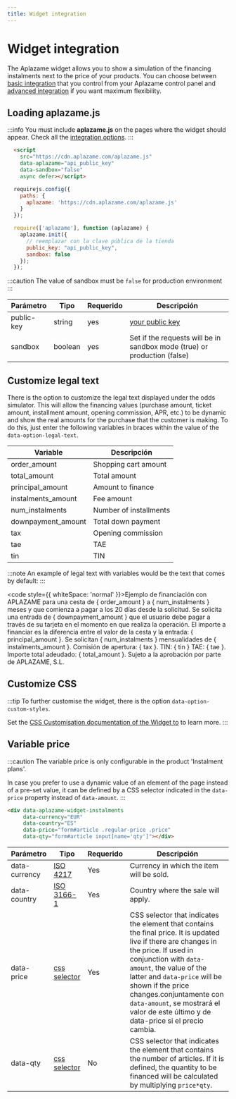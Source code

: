 ```yaml
---
title: Widget integration
---
```


# Widget integration
The Aplazame widget allows you to show a simulation of the financing instalments next to the price of your products. You can choose between [basic integration](installment-payment#integración-básica) that you control from your Aplazame control panel and [advanced integration](installment-payment#integración-avanzada) if you want maximum flexibility.

## Loading aplazame.js

:::info
  You must include **aplazame.js** on the pages where the widget should appear. Check all the [integration options](../sdk-javascript/#integracion).
:::

<Tabs>
  <TabItem value="aplazame.js" label="aplazame.js">

```html
  <script
    src="https://cdn.aplazame.com/aplazame.js"
    data-aplazame="api_public_key"
    data-sandbox="false"
    async defer></script>
```
  </TabItem>
  <TabItem value="require" label="require.js" default>

  ```jsx
    requirejs.config({
      paths: {
        aplazame: 'https://cdn.aplazame.com/aplazame.js'
      }
    });

    require(['aplazame'], function (aplazame) {
      aplazame.init({
        // reemplazar con la clave pública de la tienda
        public_key: "api_public_key",
        sandbox: false
      });
    });
  ```
  </TabItem>
</Tabs>


:::caution
The value of sandbox must be `false` for production environment
:::

|<t id="table.parameter">Parámetro</t> | <t id="table.type">Tipo</t> | <t id="table.required">Requerido</t> | <t id="table.description">Descripción</t>|
|---------|---------|---------|---------|
|public-key | string | yes | [your public key](https://vendors.aplazame.com)
|sandbox | boolean | yes | Set if the requests will be in sandbox mode (true) or production (false)


## Customize legal text

There is the option to customize the legal text displayed under the odds simulator. This will allow the financing values (purchase amount, ticket amount, installment amount, opening commission, APR, etc.) to be dynamic and show the real amounts for the purchase that the customer is making. To do this, just enter the following variables in braces within the value of the `data-option-legal-text`.

|<t id="table.Variable">Variable</t> | <t id="table.description">Descripción</t> |
--------- | ----
|order_amount | Shopping cart amount
|total_amount | Total amount
|principal_amount | Amount to finance
|instalments_amount | Fee amount
|num_instalments | Number of installments
|downpayment_amount | Total down payment
|tax | Opening commission
|tae | TAE
|tin | TIN

:::note
An example of legal text with variables would be the text that comes by default:
:::

<code style={{ whiteSpace: 'normal' }}>Ejemplo de financiación con APLAZAME para una cesta de &#123; order_amount &#125; a &#123; num_instalments  &#125; meses y que comienza a pagar a los 20 días desde la solicitud. Se solicita una entrada de &#123; downpayment_amount  &#125; que el usuario debe pagar a través de su tarjeta en el momento en que realiza la operación. El importe a financiar es la diferencia entre el valor de la cesta y la entrada: &#123; principal_amount  &#125;. Se solicitan &#123; num_instalments  &#125; mensualidades de &#123; instalments_amount  &#125;. Comisión de apertura: &#123; tax  &#125;. TIN: &#123; tin  &#125; TAE: &#123; tae  &#125;. Importe total adeudado: &#123; total_amount  &#125;. Sujeto a la aprobación por parte de APLAZAME, S.L.</code>

## Customize CSS

:::tip
  To further customise the widget, there is the option <code>data-option-custom-styles</code>.

  Set the [CSS Customisation documentation of the Widget to](./custom-styles/) to learn more.
:::


## Variable price

:::caution
  The variable price is only configurable in the product 'Instalment plans'.

  In case you prefer to use a dynamic value of an element of the page instead of a pre-set value, it can be defined by a CSS selector indicated in the `data-price` property instead of `data-amount`.
:::

``` html
<div data-aplazame-widget-instalments
     data-currency="EUR"
     data-country="ES"
     data-price="form#article .regular-price .price"
     data-qty="form#article input[name='qty']"></div>
```

|<t id="table.parameter">Parámetro</t> | <t id="table.type">Tipo</t> | <t id="table.required">Requerido</t> | <t id="table.description">Descripción</t>|
|---------|---------|---------|---------|
|data-currency | [ISO 4217](https://es.wikipedia.org/wiki/ISO_4217) | Yes | Currency in which the item will be sold.
|data-country | [ISO 3166-1](https://es.wikipedia.org/wiki/ISO_3166-1) | Yes | Country where the sale will apply.
|data-price | [css selector](https://developer.mozilla.org/en/docs/Web/Guide/CSS/Getting_started/Selectors) | Yes | CSS selector that indicates the element that contains the final price. It is updated live if there are changes in the price. If used in conjunction with `data-amount`, the value of the latter and `data-price` will be shown if the price changes.conjuntamente con `data-amount`, se mostrará el valor de este último y de data-price si el precio cambia.
|data-qty | [css selector](https://developer.mozilla.org/en/docs/Web/Guide/CSS/Getting_started/Selectors) | No | CSS selector that indicates the element that contains the number of articles. If it is defined, the quantity to be financed will be calculated by multiplying `price*qty`.

